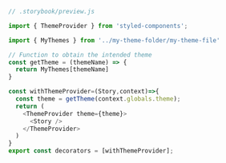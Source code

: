 ```js
// .storybook/preview.js

import { ThemeProvider } from 'styled-components';

import { MyThemes } from '../my-theme-folder/my-theme-file'

// Function to obtain the intended theme
const getTheme = (themeName) => {
  return MyThemes[themeName]
}

const withThemeProvider=(Story,context)=>{
  const theme = getTheme(context.globals.theme);
  return (
    <ThemeProvider theme={theme}>
      <Story />
    </ThemeProvider>
  )
}
export const decorators = [withThemeProvider];
```

